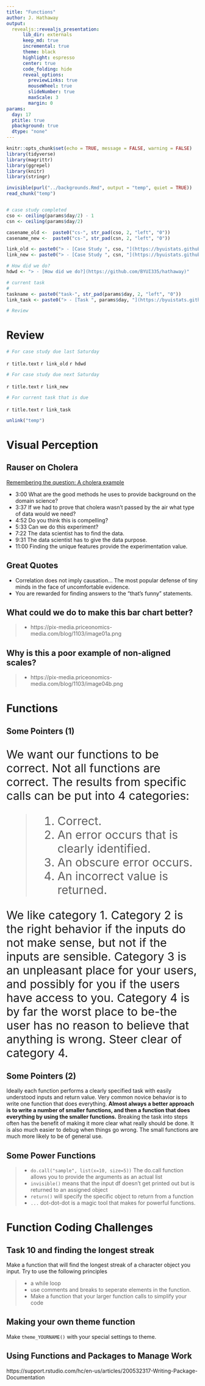 ```yaml
---
title: "Functions"
author: J. Hathaway
output: 
  revealjs::revealjs_presentation:
      lib_dir: externals
      keep_md: true
      incremental: true
      theme: black
      highlight: espresso
      center: true
      code_folding: hide
      reveal_options:
        previewLinks: true
        mouseWheel: true
        slideNumber: true
        maxScale: 3
        margin: 0
params:
  day: 17
  ptitle: true
  pbackground: true
  dtype: "none"
---
```


```r
knitr::opts_chunk$set(echo = TRUE, message = FALSE, warning = FALSE)
library(tidyverse)
library(magrittr)
library(ggrepel)
library(knitr)
library(stringr)

invisible(purl("../backgrounds.Rmd", output = "temp", quiet = TRUE))
read_chunk("temp")


# case study completed
cso <- ceiling(params$day/2) - 1
csn <- ceiling(params$day/2) 

casename_old <-  paste0("cs-", str_pad(cso, 2, "left", "0"))
casename_new <-  paste0("cs-", str_pad(csn, 2, "left", "0"))

link_old <- paste0("> - [Case Study ", cso, "](https://byuistats.github.io/M335/weekly_projects/", str_replace(casename_old,"-",""), "_details.html)")
link_new <- paste0("> - [Case Study ", csn, "](https://byuistats.github.io/M335/weekly_projects/", str_replace(casename_new,"-",""), "_details.html)")

# How did we do?
hdwd <- "> - [How did we do?](https://github.com/BYUI335/hathaway)"

# current task
# 
taskname <- paste0("task-", str_pad(params$day, 2, "left", "0"))
link_task <- paste0("> - [Task ", params$day, "](https://byuistats.github.io/M335/class_tasks/", str_replace(taskname,"-",""), "_details.html)")

# Review
```


# Review

```r
# For case study due last Saturday
```

`r title.text`
`r link_old`
`r hdwd`


```r
# For case study due next Saturday
```

`r title.text`
`r link_new`


```r
# For current task that is due
```

`r title.text`
`r link_task`


```r
unlink("temp")
```

# Visual Perception

## Rauser on Cholera

[Remembering the question: A cholera example](https://www.youtube.com/watch?v=-3dw09N5_Aw)

  - 3:00 What are the good methods he uses to provide background on the domain science?
  - 3:37 If we had to prove that cholera wasn't passed by the air what type of data would we need?
  - 4:52 Do you think this is compelling? 
  - 5:33 Can we do this experiment?
  - 7:22 The data scientist has to find the data.
  - 9:31 The data scientist has to give the data purpose.
  - 11:00 Finding the unique features provide the experimentation value. 

## Great Quotes

- Correlation does not imply causation... The most popular defense of tiny minds in the face of uncomfortable evidence.
- You are rewarded for finding answers to the "that's funny" statements.

## What could we do to make this bar chart better?

> - https://pix-media.priceonomics-media.com/blog/1103/image01a.png

## Why is this a poor example of non-aligned scales?

> - https://pix-media.priceonomics-media.com/blog/1103/image04b.png

# Functions

## Some Pointers (1)

<section style="text-align: left;">
<section style="font-size:30px">

We want our functions to be correct. Not all functions are correct. The results from specific calls can be put into 4 categories:

> 1. Correct.
> 2. An error occurs that is clearly identified.
> 3. An obscure error occurs.
> 4. An incorrect value is returned.

We like category 1. Category 2 is the right behavior if the inputs do not make sense, but not if the inputs are sensible. Category 3 is an unpleasant place for your users, and possibly for you if the users have access to you. Category 4 is by far the worst place to be-the user has no reason to believe that anything is wrong. Steer clear of category 4.

</section></section>

## Some Pointers (2)

<p style="text-align: left;">
Ideally each function performs a clearly specified task with easily understood inputs and return value. Very common novice behavior is to write one function that does everything. **Almost always a better approach is to write a number of
smaller functions, and then a function that does everything by using the smaller functions.** Breaking the task into steps often has the benefit of making it more clear what really should be done. It is also much easier to debug when things go wrong. The small functions are much more likely to be of general use.
</p>

## Some Power Functions

> - `do.call("sample", list(x=10, size=5))` The do.call function allows you to provide the arguments as an actual list
> - `invisible()` means that the input df doesn't get printed out but is returned to an assigned object
> - `return()` will specify the specific object to return from a function
> - `...` dot-dot-dot is a magic tool that makes for powerful functions.

# Function Coding Challenges

## Task 10 and finding the longest streak

Make a function that will find the longest streak of a character object you input. Try to use the following principles

> - a while loop
> - use comments and breaks to seperate elements in the function.
> - Make a function that your larger function calls to simplify your code

## Making your own theme function

Make `theme_YOURNAME()` with your special settings to theme.


## Using Functions and Packages to Manage Work

https://support.rstudio.com/hc/en-us/articles/200532317-Writing-Package-Documentation